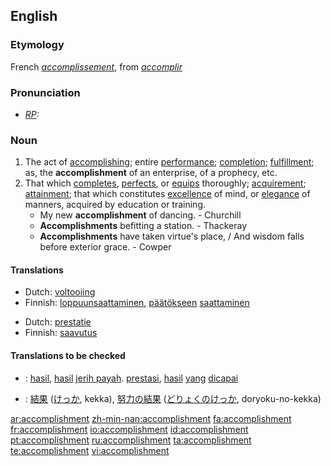 ==English==

===Etymology===
French ''[[accomplissement]]'', from ''[[accomplir]]''

===Pronunciation===
* ''[[RP]]:'' {{IPA|/əˈkɒmplɪʃmənt/}}

===Noun===
{{en-noun}}

# The act of [[accomplish]]ing; entire [[performance]]; [[completion]]; [[fulfillment]]; as, the '''accomplishment''' of an enterprise, of a prophecy, etc.
# That which [[complete]]s, [[perfect]]s, or [[equip]]s thoroughly; [[acquirement]]; [[attainment]]; that which constitutes [[excellence]] of mind, or [[elegance]] of manners, acquired by education or training.
#* My new '''accomplishment''' of dancing. - Churchill
#* '''Accomplishments''' befitting a station. - Thackeray
#* '''Accomplishments''' have taken virtue's place, / And wisdom falls before exterior grace. - Cowper

====Translations====
{{trans-top|the act of accomplishing}}
*Dutch: [[voltooiing]] {{f}}
*Finnish: [[loppuunsaattaminen]], [[päätökseen]] [[saattaminen]]
{{trans-mid}}
{{trans-bottom}}

{{trans-top|that which completes}}
*Dutch: [[prestatie]] {{f}}
*Finnish: [[saavutus]]
{{trans-mid}}
{{trans-bottom}}

====Translations to be checked====
{{checktrans}}
*{{ttbc|Indonesian}}: [[hasil]], [[hasil]] [[jerih payah]]. [[prestasi]], [[hasil]] [[yang]] [[capai|dicapai]]
*{{ttbc|Japanese}}: [[結果]] ([[けっか]], kekka), [[努力]]の[[結果]] ([[どりょく]]の[[けっか]], doryoku-no-kekka)

[[ar:accomplishment]]
[[zh-min-nan:accomplishment]]
[[fa:accomplishment]]
[[fr:accomplishment]]
[[io:accomplishment]]
[[id:accomplishment]]
[[pt:accomplishment]]
[[ru:accomplishment]]
[[ta:accomplishment]]
[[te:accomplishment]]
[[vi:accomplishment]]